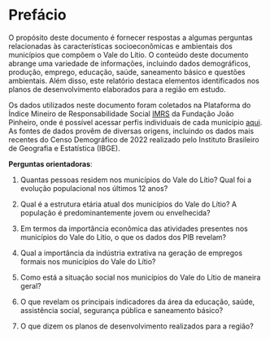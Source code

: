 # Prefácio {.unnumbered}

O propósito deste documento é fornecer respostas a algumas perguntas relacionadas às características socioeconômicas e ambientais dos municípios que compõem o Vale do Lítio. O conteúdo deste documento abrange uma variedade de informações, incluindo dados demográficos, produção, emprego, educação, saúde, saneamento básico e questões ambientais. Além disso, este relatório destaca elementos identificados nos planos de desenvolvimento elaborados para a região em estudo.

Os dados utilizados neste documento foram coletados na Plataforma do Índice Mineiro de Responsabilidade Social [IMRS](https://imrs.fjp.mg.gov.br/) da Fundação João Pinheiro, onde é possível acessar perfis individuais de cada município [aqui](https://imrs.fjp.mg.gov.br/Perfil). As fontes de dados provêm de diversas origens, incluindo os dados mais recentes do Censo Demográfico de 2022 realizado pelo Instituto Brasileiro de Geografia e Estatística (IBGE).

**Perguntas orientadoras**:

1.  Quantas pessoas residem nos municípios do Vale do Lítio? Qual foi a evolução populacional nos últimos 12 anos?

2.  Qual é a estrutura etária atual dos municípios do Vale do Lítio? A população é predominantemente jovem ou envelhecida?

3.  Em termos da importância econômica das atividades presentes nos municípios do Vale do Lítio, o que os dados dos PIB revelam?

4.  Qual a importância da indústria extrativa na geração de empregos formais nos municípios do Vale do Lítio?

5.  Como está a situação social nos municípios do Vale do Lítio de maneira geral?

6.  O que revelam os principais indicadores da área da educação, saúde, assistência social, segurança pública e saneamento básico?

7.  O que dizem os planos de desenvolvimento realizados para a região?
